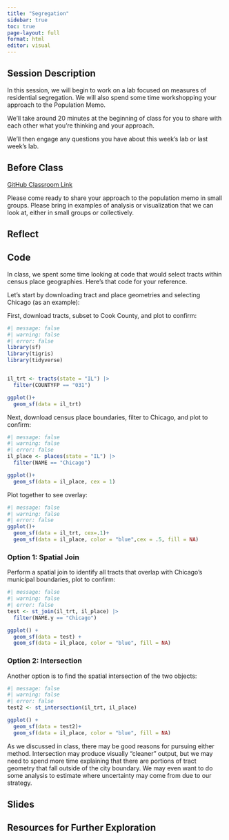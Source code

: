 ```yaml
---
title: "Segregation"
sidebar: true
toc: true
page-layout: full
format: html
editor: visual
---
```


## Session Description

In this session, we will begin to work on a lab focused on measures of residential segregation. We will also spend some time workshopping your approach to the Population Memo.

We'll take around 20 minutes at the beginning of class for you to share with each other what you're thinking and your approach.

We'll then engage any questions you have about this week's lab or last week's lab.

## Before Class

[GitHub Classroom Link](https://classroom.github.com/a/KR0xhhSw)

Please come ready to share your approach to the population memo in small groups. Please bring in examples of analysis or visualization that we can look at, either in small groups or collectively.

## Reflect

## Code

In class, we spent some time looking at code that would select tracts within census place geographies. Here's that code for your reference.

Let's start by downloading tract and place geometries and selecting Chicago (as an example):

First, download tracts, subset to Cook County, and plot to confirm:

```r
#| message: false
#| warning: false
#| error: false
library(sf)
library(tigris)
library(tidyverse)


il_trt <- tracts(state = "IL") |> 
  filter(COUNTYFP == "031")

ggplot()+
  geom_sf(data = il_trt) 
```

Next, download census place boundaries, filter to Chicago, and plot to confirm:

```r
#| message: false
#| warning: false
#| error: false
il_place <- places(state = "IL") |> 
  filter(NAME == "Chicago")

ggplot()+
  geom_sf(data = il_place, cex = 1) 
```

Plot together to see overlay:

```r
#| message: false
#| warning: false
#| error: false
ggplot()+
  geom_sf(data = il_trt, cex=.1)+
  geom_sf(data = il_place, color = "blue",cex = .5, fill = NA)
```

### Option 1: Spatial Join

Perform a spatial join to identify all tracts that overlap with Chicago's municipal boundaries, plot to confirm:

```r
#| message: false
#| warning: false
#| error: false
test <- st_join(il_trt, il_place) |> 
  filter(NAME.y == "Chicago")

ggplot() +
  geom_sf(data = test) +
  geom_sf(data = il_place, color = "blue", fill = NA)

```

### Option 2: Intersection

Another option is to find the spatial intersection of the two objects:

```r
#| message: false
#| warning: false
#| error: false
test2 <- st_intersection(il_trt, il_place)

ggplot() +
  geom_sf(data = test2)+
  geom_sf(data = il_place, color = "blue", fill = NA)
```

As we discussed in class, there may be good reasons for pursuing either method. Intersection may produce visually "cleaner" output, but we may need to spend more time explaining that there are portions of tract geometry that fall outside of the city boundary. We may even want to do some analysis to estimate where uncertainty may come from due to our strategy.

## Slides

## Resources for Further Exploration
